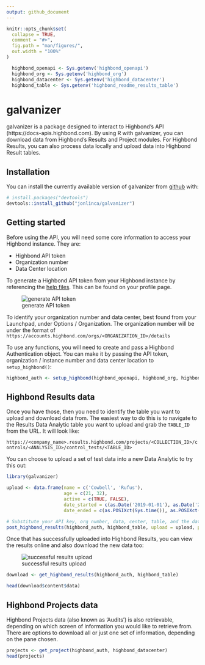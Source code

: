 ```yaml
---
output: github_document
---
```


<!-- README.md is generated from README.Rmd. Please edit that file -->

```r
knitr::opts_chunk$set(
  collapse = TRUE,
  comment = "#>",
  fig.path = "man/figures/",
  out.width = "100%"
)

  highbond_openapi <- Sys.getenv('highbond_openapi')
  highbond_org <- Sys.getenv('highbond_org')
  highbond_datacenter <- Sys.getenv('highbond_datacenter')
  highbond_table <- Sys.getenv('highbond_readme_results_table')
```

# galvanizer

<!-- badges: start -->
<!-- badges: end -->

galvanizer is a package designed to interact to Highbond's API (https://docs-apis.highbond.com). By using R with galvanizer, you can download data from Highbond's Results and Project modules. For Highbond Results, you can also process data locally and upload data into Highbond Result tables.

## Installation

You can install the currently available version of galvanizer from [github](https://github.com/jonlinca/galvanizer) with:

``` r
# install.packages("devtools")
devtools::install_github("jonlinca/galvanizer")
```

## Getting started

Before using the API, you will need some core information to access your Highbond instance. They are:

* Highbond API token
* Organization number
* Data Center location

To generate a Highbond API token from your Highbond instance by referencing the [help files](https://help.highbond.com/helpdocs/highbond/en-us/Content/launchpad/getting_started/managing_access_tokens.html). This can be found on your profile page.

![generate API token](man/figures/generate_token.png)

To identify your organization number and data center, best found from your Launchpad, under Options / Organization. The organization number will be under the format of `https://accounts.highbond.com/orgs/<ORGANIZATION_ID>/details`

To use any functions, you will need to create and pass a Highbond Authentication object. You can make it by passing the API token, organization / instance number and data center location to `setup_highbond()`:

```r
highbond_auth <- setup_highbond(highbond_openapi, highbond_org, highbond_datacenter)
```

## Highbond Results data

Once you have those, then you need to identify the table you want to upload and download data from. The easiest way to do this is to navigate to the Results Data Analytic table you want to upload and grab the `TABLE_ID` from the URL. It will look like:

`https://<company_name>.results.highbond.com/projects/<COLLECTION_ID>/controls/<ANALYSIS_ID>/control_tests/<TABLE_ID>`

You can choose to upload a set of test data into a new Data Analytic to try this out:

```r
library(galvanizer)

upload <- data.frame(name = c('Cowbell', 'Rufus'),
                     age = c(21, 32),
                     active = c(TRUE, FALSE),
                     date_started = c(as.Date('2019-01-01'), as.Date('2020-01-01')),
                     date_ended = c(as.POSIXct(Sys.time()), as.POSIXct(Sys.time())))

# Substitute your API key, org number, data, center, table, and the dataframe to be uploaded
post_highbond_results(highbond_auth, highbond_table, upload = upload, purge = TRUE)
```

Once that has successfully uploaded into Highbond Results, you can view the results online and also download the new data too:

![successful results upload](man/figures/highbond_results_upload.png)

```r
download <- get_highbond_results(highbond_auth, highbond_table)

head(download$content$data)
```

## Highbond Projects data

Highbond Projects data (also known as 'Audits') is also retrievable, depending on which screen of information you would like to retrieve from. There are options to download all or just one set of information, depending on the pane chosen.

```r
projects <- get_project(highbond_auth, highbond_datacenter)
head(projects)
```